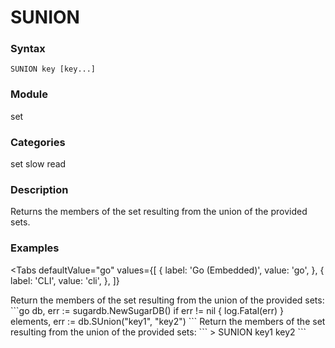 
# SUNION

### Syntax
```
SUNION key [key...]
```

### Module
<span className="acl-category">set</span>

### Categories 
<span className="acl-category">set</span>
<span className="acl-category">slow</span>
<span className="acl-category">read</span>

### Description 
Returns the members of the set resulting from the union of the provided sets.

### Examples

<Tabs
  defaultValue="go"
  values={[
    { label: 'Go (Embedded)', value: 'go', },
    { label: 'CLI', value: 'cli', },
  ]}
>
  <TabItem value="go">
    Return the members of the set resulting from the union of the provided sets:
    ```go
    db, err := sugardb.NewSugarDB()
    if err != nil {
      log.Fatal(err)
    }
    elements, err := db.SUnion("key1", "key2")
    ```
  </TabItem>
  <TabItem value="cli">
    Return the members of the set resulting from the union of the provided sets:
    ```
    > SUNION key1 key2
    ```
  </TabItem>
</Tabs>
